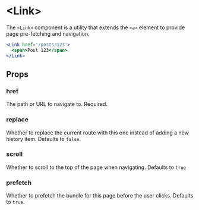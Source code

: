 <Metadata
  title='Reference: <Link>'
  description='API Reference for using links in Firebolt.'
/>

# \<Link\>

The `<Link>` component is a utility that extends the `<a>` element to provide page pre-fetching and navigation.

```jsx
<Link href='/posts/123'>
  <span>Post 123</span>
</Link>
```

## Props

### href

The path or URL to navigate to. Required.

### replace

Whether to replace the current route with this one instead of adding a new history item. Defaults to `false`.

### scroll

Whether to scroll to the top of the page when navigating. Defaults to `true`

### prefetch

Whether to prefetch the bundle for this page before the user clicks. Defaults to `true`.
